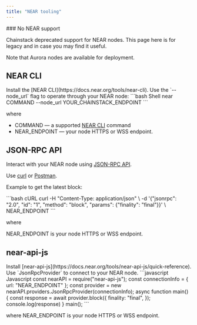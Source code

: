 ```yaml
---
title: "NEAR tooling"
---
```


<Warning>
### No NEAR support

Chainstack deprecated support for NEAR nodes. This page here is for legacy and in case you may find it useful.

Note that Aurora nodes are available for deployment.
</Warning>

## NEAR CLI
<Steps>
  <Step>
    Install the [NEAR CLI](https://docs.near.org/tools/near-cli).
  </Step>
  <Step>
    Use the `--node_url` flag to operate through your NEAR node:

   <CodeGroup>
     ```bash Shell
     near COMMAND --node_url YOUR_CHAINSTACK_ENDPOINT
     ```
   </CodeGroup>

   where

   * COMMAND — a supported [NEAR CLI](https://docs.near.org/tools/near-cli) command
   * NEAR\_ENDPOINT — your node HTTPS or WSS endpoint.
  </Step>
</Steps>

## JSON-RPC API

Interact with your NEAR node using [JSON-RPC API](https://docs.near.org/api/rpc/introduction).

Use [curl](https://curl.haxx.se) or [Postman](https://www.getpostman.com).

Example to get the latest block:

<CodeGroup>
  ```bash cURL
  curl -H "Content-Type: application/json" \
    -d '{"jsonrpc": "2.0", "id": "1", "method": "block", "params": {"finality": "final"}}' \
    NEAR_ENDPOINT
  ```
</CodeGroup>

where

NEAR\_ENDPOINT is your node HTTPS or WSS endpoint.

## near-api-js

<Steps>
  <Step>
    Install [near-api-js](https://docs.near.org/tools/near-api-js/quick-reference).
  </Step>
  <Step>
    Use `JsonRpcProvider` to connect to your NEAR node.

   <CodeGroup>
     ```javascript Javascript
     const nearAPI = require("near-api-js");
     const connectionInfo = {
         url: "NEAR_ENDPOINT"
     };
     const provider = new nearAPI.providers.JsonRpcProvider(connectionInfo);
     async function main() {
         const response = await provider.block({
             finality: "final",
         });
         console.log(response)
     }
     main();
     ```
   </CodeGroup>

   where NEAR\_ENDPOINT is your node HTTPS or WSS endpoint.
  </Step>
</Steps>
